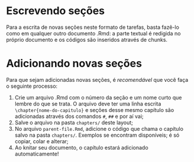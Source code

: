 \chapter{Escrita}

# Escrevendo seções

Para a escrita de novas seções neste formato de tarefas, basta fazê-lo como em qualquer outro documento .Rmd: a parte textual é redigida no próprio documento e os códigos são inseridos através de chunks.

# Adicionando novas seções

Para que sejam adicionadas novas seções, é *recomendável* que você faça o seguinte processo:

1. Crie um arquivo .Rmd com o número da seção e um nome curto que lembre do que se trata. O arquivo deve ter uma linha escrita `\chapter{nome-do-capitulo}` e seções desse mesmo capítulo são adicionadas através dos comandos `#`, `##` e por aí vai;
2. Salve o arquivo na pasta `chapters/` deste layout;
3. No arquivo `parent-file.Rmd`, adicione o código que chama o capítulo salvo na pasta `chapters/`. Exemplos se encontram disponíveis; é só copiar, colar e alterar;
4. Ao knitar seu documento, o capítulo estará adicionado automaticamente!

